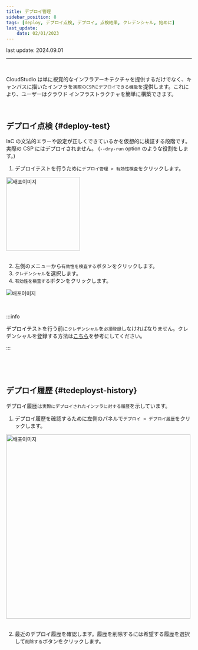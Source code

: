 ```yaml
---
title: デプロイ管理
sidebar_position: 8
tags: [deploy, デプロイ点検, デプロイ, 点検結果, クレデンシャル, 始めに]
last_update:
    date: 02/01/2023
---
```



<span className="theme-doc-version-badge badge badge--secondary">
    last update: 2024.09.01
</span>

<hr />
<br />

CloudStudio は単に視覚的なインフラアーキテクチャを提供するだけでなく、キャンバスに描いたインフラを`実際のCSPにデプロイできる機能`を提供します。これにより、ユーザーはクラウド インフラストラクチャを簡単に構築できます。

<p>&nbsp;</p>

## デプロイ点検 {#deploy-test}

IaC の文法的エラーや設定が正しくできているかを仮想的に検証する段階です。実際の CSP にはデプロイされません。
(`--dry-run` option のような役割をします。)

1. デプロイテストを行うために`デプロイ管理 > 有効性検査`をクリックします。

<div className={styles.imgWrap}>
    <img src={deploy03} width="200px" alt="배포이미지" />
</div>

<br />

2. 左側のメニューから`有効性を検査する`ボタンをクリックします。
3. `クレデンシャル`を選択します。
4. `有効性を検査する`ボタンをクリックします。

<div className={styles.imgWrap}>
    <img src={deploy02} alt="배포이미지" />
</div>

<p>&nbsp;</p>

:::info

デプロイテストを行う前に`クレデンシャル`を`必須登録`しなければなりません。クレデンシャルを登録する方法は[こちら](/docs/credential/createCredential)を参考にしてください。

:::

<p>&nbsp;</p>
<p>&nbsp;</p>

## デプロイ履歴 {#tedeployst-history}

デプロイ履歴は`実際にデプロイされたインフラに対する履歴`を示しています。

1. デプロイ履歴を確認するために左側のパネルで`デプロイ > デプロイ履歴`をクリックします。

<div className={styles.imgWrap}>
    <img src={deploy01} width="500px" alt="배포이미지" />
</div>

<br />

2. 最近のデプロイ履歴を確認します。履歴を削除するには希望する履歴を選択して`削除する`ボタンをクリックします。
